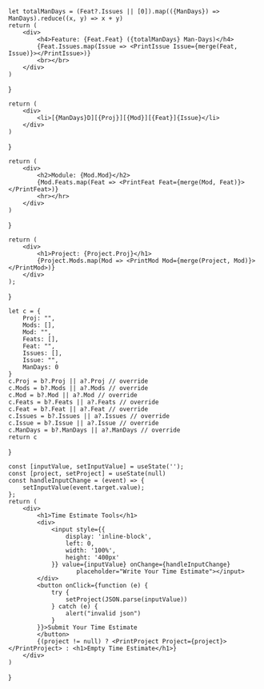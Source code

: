 
	let totalManDays = (Feat?.Issues || [0]).map(({ManDays}) => ManDays).reduce((x, y) => x + y)
	return (
		<div>
			<h4>Feature: {Feat.Feat} ({totalManDays} Man-Days)</h4>
			{Feat.Issues.map(Issue => <PrintIssue Issue={merge(Feat, Issue)}></PrintIssue>)}
			<br></br>
		</div>
	)
}

	return (
		<div>
			<li>[{ManDays}D][{Proj}][{Mod}][{Feat}]{Issue}</li>
		</div>
	)
}

	return (
		<div>
			<h2>Module: {Mod.Mod}</h2>
			{Mod.Feats.map(Feat => <PrintFeat Feat={merge(Mod, Feat)}></PrintFeat>)}
			<hr></hr>
		</div>
	)
}

	return (
		<div>
			<h1>Project: {Project.Proj}</h1>
			{Project.Mods.map(Mod => <PrintMod Mod={merge(Project, Mod)}></PrintMod>)}
		</div>
	);
}

	let c = {
		Proj: "",
		Mods: [],
		Mod: "",
		Feats: [],
		Feat: "",
		Issues: [],
		Issue: "",
		ManDays: 0
	}
	c.Proj = b?.Proj || a?.Proj // override
	c.Mods = b?.Mods || a?.Mods // override
	c.Mod = b?.Mod || a?.Mod // override
	c.Feats = b?.Feats || a?.Feats // override
	c.Feat = b?.Feat || a?.Feat // override
	c.Issues = b?.Issues || a?.Issues // override
	c.Issue = b?.Issue || a?.Issue // override
	c.ManDays = b?.ManDays || a?.ManDays // override
	return c
}


	const [inputValue, setInputValue] = useState('');
	const [project, setProject] = useState(null)
	const handleInputChange = (event) => {
		setInputValue(event.target.value);
	};
	return (
		<div>
			<h1>Time Estimate Tools</h1>
			<div>
				<input style={{
					display: 'inline-block',
					left: 0,
					width: '100%',
					height: '400px'
				}} value={inputValue} onChange={handleInputChange}
					   placeholder="Write Your Time Estimate"></input>
			</div>
			<button onClick={function (e) {
				try {
					setProject(JSON.parse(inputValue))
				} catch (e) {
					alert("invalid json")
				}
			}}>Submit Your Time Estimate
			</button>
			{(project != null) ? <PrintProject Project={project}></PrintProject> : <h1>Empty Time Estimate</h1>}
		</div>
	)
}

<App></App>